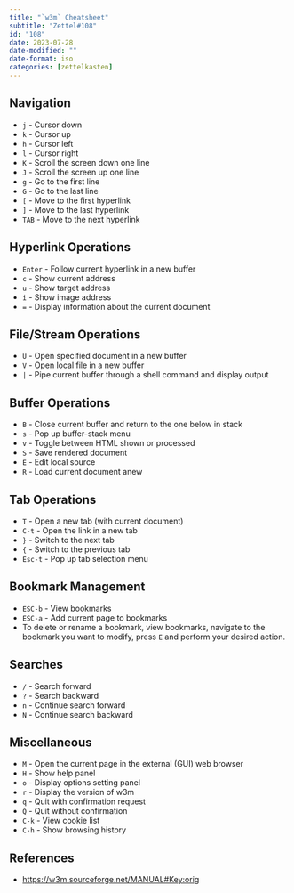 ```yaml
---
title: "`w3m` Cheatsheet"
subtitle: "Zettel#108"
id: "108"
date: 2023-07-28
date-modified: ""
date-format: iso
categories: [zettelkasten]
---
```

## Navigation

* `j` - Cursor down
* `k` - Cursor up
* `h` - Cursor left
* `l` - Cursor right
* `K` - Scroll the screen down one line
* `J` - Scroll the screen up one line
* `g` - Go to the first line
* `G` - Go to the last line
* `[` - Move to the first hyperlink
* `]` - Move to the last hyperlink
* `TAB` - Move to the next hyperlink

## Hyperlink Operations

* `Enter` - Follow current hyperlink in a new buffer
* `c` - Show current address
* `u` - Show target address
* `i` - Show image address
* `=` - Display information about the current document

## File/Stream Operations

* `U` - Open specified document in a new buffer
* `V` - Open local file in a new buffer
* `|` - Pipe current buffer through a shell command and display output

## Buffer Operations

* `B` - Close current buffer and return to the one below in stack
* `s` - Pop up buffer-stack menu
* `v` - Toggle between HTML shown or processed
* `S` - Save rendered document
* `E` - Edit local source
* `R` - Load current document anew

## Tab Operations

* `T` - Open a new tab (with current document)
* `C-t` - Open the link in a new tab
* `}` - Switch to the next tab
* `{` - Switch to the previous tab
* `Esc-t` - Pop up tab selection menu

## Bookmark Management

* `ESC-b` - View bookmarks
* `ESC-a` - Add current page to bookmarks
* To delete or rename a bookmark, view bookmarks, navigate to the bookmark you want to modify, press `E` and perform your desired action.

## Searches

* `/` - Search forward
* `?` - Search backward
* `n` - Continue search forward
* `N` - Continue search backward

## Miscellaneous

* `M` - Open the current page in the external (GUI) web browser
* `H` - Show help panel
* `o` - Display options setting panel
* `r` - Display the version of w3m
* `q` - Quit with confirmation request
* `Q` - Quit without confirmation
* `C-k` - View cookie list
* `C-h` - Show browsing history

## References

* <https://w3m.sourceforge.net/MANUAL#Key:orig>
